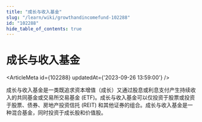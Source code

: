 ```yaml
---
title: "成长与收入基金"
slug: "/learn/wiki/growthandincomefund-102288"
id: "102288"
hide_table_of_contents: true
---
```



# 成长与收入基金

<ArticleMeta id={102288} updatedAt={'2023-09-26 13:59:00'} />
<div className='border-solid border-b border-t-0 my-4 border-[var(--ifm-color-gray-300)]' />

成长与收入基金是一类既追求资本增值（成长）又通过股息或利息支付产生持续收入的共同基金或交易所交易基金 (ETF)。成长与收入基金可以仅投资于股票或投资于股票、债券、房地产投资信托 (REIT) 和其他证券的组合。成长与收入基金是一种混合基金，同时投资于成长股和价值股。
